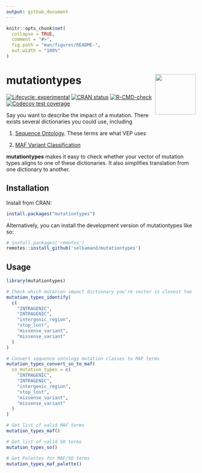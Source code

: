 ```yaml
---
output: github_document
---
```


<!-- README.md is generated from README.Rmd. Please edit that file -->

```r
knitr::opts_chunk$set(
  collapse = TRUE,
  comment = "#>",
  fig.path = "man/figures/README-",
  out.width = "100%"
)
```

# mutationtypes <img src="man/figures/logo.png" align="right" height="108" />

<!-- badges: start -->
[![Lifecycle: experimental](https://img.shields.io/badge/lifecycle-experimental-orange.svg)](https://lifecycle.r-lib.org/articles/stages.html#experimental)
[![CRAN status](https://www.r-pkg.org/badges/version/mutationtypes)](https://CRAN.R-project.org/package=mutationtypes)
[![R-CMD-check](https://github.com/selkamand/mutationtypes/actions/workflows/R-CMD-check.yaml/badge.svg)](https://github.com/selkamand/mutationtypes/actions/workflows/R-CMD-check.yaml)
[![Codecov test coverage](https://codecov.io/gh/selkamand/mutationtypes/branch/master/graph/badge.svg)](https://app.codecov.io/gh/selkamand/mutationtypes?branch=master)
<!-- badges: end -->

Say you want to describe the impact of a mutation. There exists several dictionaries you could use, including

1) [Sequence Ontology](http://www.sequenceontology.org/). These terms are what VEP uses

2) [MAF Variant Classification](https://docs.gdc.cancer.gov/Encyclopedia/pages/Mutation_Annotation_Format_TCGAv2/)


**mutationtypes** makes it easy to check whether your vector of mutation types aligns to one of these dictionaries. 
It also simplifies translation from one dictionary to another.


## Installation

Install from CRAN:

``` r
install.packages("mutationtypes")
```


Alternatively, you can install the development version of mutationtypes like so:

``` r
# install.packages('remotes')
remotes::install_github('selkamand/mutationtypes')
```

## Usage

```r
library(mutationtypes)

# Check which mutation impact dictionary you're vector is closest too
mutation_types_identify(
  c(
    "INTRAGENIC", 
    "INTRAGENIC", 
    "intergenic_region", 
    "stop_lost", 
    "missense_variant", 
    "missense_variant"
  )
)

# Convert sequence ontology mutation classes to MAF terms
mutation_types_convert_so_to_maf(
  so_mutation_types = c(
    "INTRAGENIC", 
    "INTRAGENIC", 
    "intergenic_region", 
    "stop_lost", 
    "missense_variant", 
    "missense_variant"
  )
)

# Get list of valid MAF terms
mutation_types_maf()

# Get list of valid SO terms
mutation_types_so()

# Get Palettes for MAF/SO terms
mutation_types_maf_palette()
```
